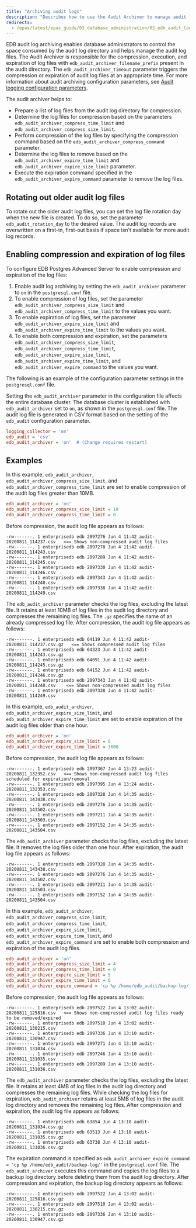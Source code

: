 ```yaml
---
title: "Archiving audit logs"
description: "Describes how to use the Audit Archiver to manage audit log files"
redirects:
  - /epas/latest/epas_guide/03_database_administration/05_edb_audit_logging/08_audit_log_archiving/ #generated for docs/epas/reorg-role-use-case-mode
---
```


<div id="audit_log_archiving" class="registered_link"></div>

EDB audit log archiving enables database administrators to control the space consumed by the audit log directory and helps manage the audit log files. The Audit Archiver is responsible for the compression, execution, and expiration of log files with `edb_audit_archiver_filename_prefix` present in the audit directory. The `edb_audit_archiver_timeout` parameter triggers the compression or expiration of audit log files at an appropriate time. For more information about audit archiving configuration parameters, see [Audit logging configuration parameters](/epas/latest/reference/database_administrator_reference/01_audit_logging_configuration_parameters/).

The audit archiver helps to:

-  Prepare a list of log files from the audit log directory for compression.
-  Determine the log files for compression based on the parameters `edb_audit_archiver_compress_time_limit` and `edb_audit_archiver_compress_size_limit`. 
-  Perform compression of the log files by specifying the compression command based on the `edb_audit_archiver_compress_command` parameter.
-  Determine the log files to remove based on the `edb_audit_archiver_expire_time_limit` and `edb_audit_archiver_expire_size_limit` parameter. 
-  Execute the expiration command specified in the `edb_audit_archiver_expire_command` parameter to remove the log files.

## Rotating out older audit log files

To rotate out the older audit log files, you can set the log file rotation day when the new file is created. To do so, set the parameter `edb_audit_rotation_day` to the desired value. The audit log records are overwritten on a first-in, first-out basis if space isn't available for more audit log records.

## Enabling compression and expiration of log files

To configure EDB Postgres Advanced Server to enable compression and expiration of the log files:

1.  Enable audit log archiving by setting the `edb_audit_archiver` parameter to `on` in the `postgresql.conf` file.
1.  To enable compression of log files, set the parameter `edb_audit_archiver_compress_size_limit` and `edb_audit_archiver_compress_time_limit` to the values you want.
1.  To enable expiration of log files, set the parameter `edb_audit_archiver_expire_size_limit` and `edb_audit_archiver_expire_time_limit` to the values you want. 
1.  To enable both compression and expiration, set the parameters `edb_audit_archiver_compress_size_limit`, `edb_audit_archiver_compress_time_limit`, `edb_audit_archiver_expire_size_limit`, `edb_audit_archiver_expire_time_limit`, and `edb_audit_archiver_expire_command` to the values you want.

The following is an example of the configuration parameter settings in the `postgresql.conf` file.

Setting the `edb_audit_archiver` parameter in the configuration file affects the entire database cluster. The database cluster is established with `edb_audit_archiver` set to `on`, as shown in the `postgresql.conf` file. The audit log file is generated in CSV format based on the setting of the `edb_audit` configuration parameter.

```ini
logging_collector = 'on'
edb_audit = 'csv'
edb_audit_archiver = 'on'  # (Change requires restart)
```

## Examples

In this example, `edb_audit_archiver`, `edb_audit_archiver_compress_size_limit`, and `edb_audit_archiver_compress_time_limit` are set to enable compression of the audit log files greater than 10MB.

```ini
edb_audit_archiver = 'on'
edb_audit_archiver_compress_size_limit = 10
edb_audit_archiver_compress_time_limit = 0
```

Before compression, the audit log file appears as follows:

```text
-rw-------. 1 enterprisedb edb 2097276 Jun 4 11:42 audit-20200811_114237.csv   <== Shows non-compressed audit log files 
-rw-------. 1 enterprisedb edb 2097278 Jun 4 11:42 audit-20200811_114243.csv
-rw-------. 1 enterprisedb edb 2097289 Jun 4 11:42 audit-20200811_114245.csv
-rw-------. 1 enterprisedb edb 2097330 Jun 4 11:42 audit-20200811_114246.csv
-rw-------. 1 enterprisedb edb 2097343 Jun 4 11:42 audit-20200811_114248.csv
-rw-------. 1 enterprisedb edb 2097338 Jun 4 11:42 audit-20200811_114249.csv
```

The `edb_audit_archiver` parameter checks the log files, excluding the latest file. It retains at least 10MB of log files in the audit log directory and compresses the remaining log files. The `.gz` specifies the name of an already compressed log file. After compression, the audit log file appears as follows:

```text
-rw-------. 1 enterprisedb edb 64119 Jun 4 11:42 audit-20200811_114237.csv.gz   <== Shows compressed audit log files 
-rw-------. 1 enterprisedb edb 64323 Jun 4 11:42 audit-20200811_114243.csv.gz
-rw-------. 1 enterprisedb edb 64091 Jun 4 11:42 audit-20200811_114245.csv.gz
-rw-------. 1 enterprisedb edb 64152 Jun 4 11:42 audit-20200811_114246.csv.gz      
-rw-------. 1 enterprisedb edb 2097343 Jun 4 11:42 audit-20200811_114248.csv    <== Shows non-compressed audit log files 
-rw-------. 1 enterprisedb edb 2097338 Jun 4 11:42 audit-20200811_114249.csv
```

In this example, `edb_audit_archiver`, `edb_audit_archiver_expire_size_limit`, and `edb_audit_archiver_expire_time_limit` are set to enable expiration of the audit log files older than one hour.

```ini
edb_audit_archiver = 'on'
edb_audit_archiver_expire_size_limit = 0
edb_audit_archiver_expire_time_limit = 3600
```

Before compression, the audit log file appears as follows:

```text
-rw-------. 1 enterprisedb edb 2097367 Jun 4 13:23 audit-20200811_132352.csv   <== Shows non-compressed audit log files scheduled for expiration/removal
-rw-------. 1 enterprisedb edb 2097395 Jun 4 13:24 audit-20200811_132353.csv
-rw-------. 1 enterprisedb edb 2097328 Jun 4 14:35 audit-20200811_143438.csv
-rw-------. 1 enterprisedb edb 2097276 Jun 4 14:35 audit-20200811_143502.csv
-rw-------. 1 enterprisedb edb 2097211 Jun 4 14:35 audit-20200811_143503.csv
-rw-------. 1 enterprisedb edb 2097152 Jun 4 14:35 audit-20200811_143504.csv
```

The `edb_audit_archiver` parameter checks the log files, excluding the latest file. It removes the log files older than one hour. After expiration, the audit log file appears as follows:

```text
-rw-------. 1 enterprisedb edb 2097328 Jun 4 14:35 audit-20200811_143438.csv
-rw-------. 1 enterprisedb edb 2097276 Jun 4 14:35 audit-20200811_143502.csv
-rw-------. 1 enterprisedb edb 2097211 Jun 4 14:35 audit-20200811_143503.csv
-rw-------. 1 enterprisedb edb 2097152 Jun 4 14:35 audit-20200811_143504.csv
```

In this example, `edb_audit_archiver`, `edb_audit_archiver_compress_size_limit`, `edb_audit_archiver_compress_time_limit`, `edb_audit_archiver_expire_size_limit`, `edb_audit_archiver_expire_time_limit`, and `edb_audit_archiver_expire_command` are set to enable both compression and expiration of the audit log files.

```ini
edb_audit_archiver = 'on'
edb_audit_archiver_compress_size_limit = 4
edb_audit_archiver_compress_time_limit = 0
edb_audit_archiver_expire_size_limit = 5
edb_audit_archiver_expire_time_limit = 0
edb_audit_archiver_expire_command = 'cp %p /home/edb_audit/backup-log/'
```

Before compression, the audit log file appears as follows:

```text
-rw-------. 1 enterprisedb edb 2097522 Jun 4 13:02 audit-20200811_125816.csv   <== Shows non-compressed audit log files ready to be removed/expired
-rw-------. 1 enterprisedb edb 2097510 Jun 4 13:02 audit-20200811_130215.csv
-rw-------. 1 enterprisedb edb 2097336 Jun 4 13:10 audit-20200811_130947.csv
-rw-------. 1 enterprisedb edb 2097271 Jun 4 13:10 audit-20200811_131034.csv
-rw-------. 1 enterprisedb edb 2097246 Jun 4 13:10 audit-20200811_131035.csv
-rw-------. 1 enterprisedb edb 2097289 Jun 4 13:10 audit-20200811_131036.csv
```

The `edb_audit_archiver` parameter checks the log files, excluding the latest file. It retains at least 4MB of log files in the audit log directory and compresses the remaining log files. While checking the log files for expiration, `edb_audit_archiver` retains at least 5MB of log files in the audit log directory and removes the remaining log files. After compression and expiration, the audit log file appears as follows:

```text
-rw-------. 1 enterprisedb edb 63854 Jun 4 13:10 audit-20200811_131034.csv.gz
-rw-------. 1 enterprisedb edb 63513 Jun 4 13:10 audit-20200811_131035.csv.gz
-rw-------. 1 enterprisedb edb 63738 Jun 4 13:10 audit-20200811_131036.csv.gz
```

The expiration command is specified as `edb_audit_archiver_expire_command = 'cp %p /home/edb_audit/backup-log/'` in the `postgresql.conf` file. The `edb_audit_archiver` executes this command and copies the log files to a backup log directory before deleting them from the audit log directory. After compression and expiration, the backup log directory appears as follows:

```text
-rw-------. 1 enterprisedb edb 2097522 Jun 4 13:02 audit-20200811_125816.csv.gz
-rw-------. 1 enterprisedb edb 2097510 Jun 4 13:02 audit-20200811_130215.csv.gz
-rw-------. 1 enterprisedb edb 2097336 Jun 4 13:10 audit-20200811_130947.csv.gz
```